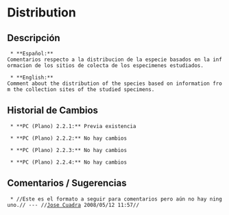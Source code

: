 = Distribution =

== Descripción ==
  * **Español:**
 Comentarios respecto a la distribucion de la especie basados en la informacion de los sitios de colecta de los especimenes estudiados.

  * **English:**
 Comment about the distribution of the species based on information from the collection sites of the studied specimens.

== Historial de Cambios ==
  * **PC (Plano) 2.2.1:** Previa existencia

  * **PC (Plano) 2.2.2:** No hay cambios

  * **PC (Plano) 2.2.3:** No hay cambios

  * **PC (Plano) 2.2.4:** No hay cambios


== Comentarios / Sugerencias ==

  * //Este es el formato a seguir para comentarios pero aún no hay ninguno.// --- //[[jcuadra@inbio.ac.cr|Jose Cuadra]] 2008/05/12 11:57//

